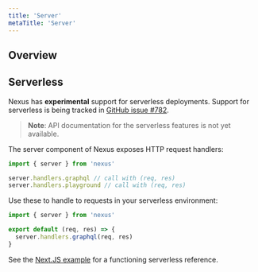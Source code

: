 ```yaml
---
title: 'Server'
metaTitle: 'Server'
---
```


## Overview

## Serverless

Nexus has **experimental** support for serverless deployments. Support for serverless is being tracked in [GitHub issue #782](https://github.com/graphql-nexus/nexus/issues/782).

> **Note**: API documentation for the serverless features is not yet available.

The server component of Nexus exposes HTTP request handlers:

```ts
import { server } from 'nexus'

server.handlers.graphql // call with (req, res)
server.handlers.playground // call with (req, res)
```

Use these to handle to requests in your serverless environment:

```ts
import { server } from 'nexus'

export default (req, res) => {
  server.handlers.graphql(req, res)
}
```

See the [Next.JS example](https://github.com/graphql-nexus/examples/tree/master/with-nextjs) for a functioning serverless reference.
